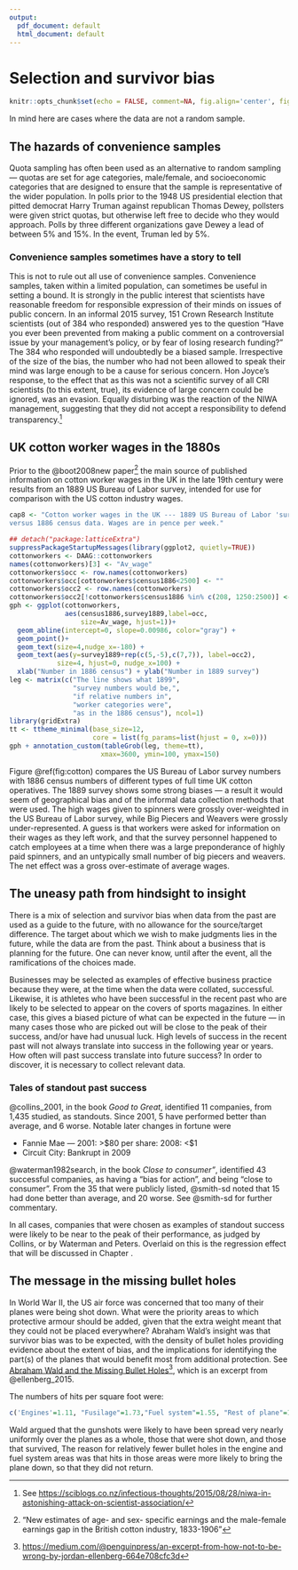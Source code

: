 ```yaml
---
output:
  pdf_document: default
  html_document: default
---
```

# Selection and survivor bias

```r
knitr::opts_chunk$set(echo = FALSE, comment=NA, fig.align='center', fig.width=5.5,fig.height=5.5)
```

In mind here are cases where the data are not a random sample.

## The hazards of convenience samples

Quota sampling has often been used as an alternative to random
sampling --- quotas are set for age categories, male/female,
and socioeconomic categories that are designed to ensure that
the sample is representative of the wider population.
In polls prior to the 1948 US presidential election that pitted 
democrat Harry Truman against republican Thomas Dewey, 
pollsters were given strict quotas, but otherwise left free to
decide who they would approach.  Polls by three different 
organizations gave Dewey a lead of between 5% and 15%.  In the
event, Truman led by 5%.

### Convenience samples sometimes have a story to tell {-}

This is not to rule out all use of convenience samples.
Convenience samples, taken within a limited population, 
can sometimes be useful in setting a bound.
It is strongly in the public interest that scientists have 
reasonable freedom for responsible expression of their minds 
on issues of public concern. In an informal 2015 survey, 151 
Crown Research Institute scientists (out of 384 who responded) 
answered yes to the question “Have you ever been prevented 
from making a public comment on a controversial issue by your 
management’s policy, or by fear of losing research funding?”
The 384 who responded will undoubtedly be a biased sample.
Irrespective of the size of the bias, the number who had not
been allowed to speak their mind was large enough to be a cause
for serious concern.  Hon Joyce’s response, to the effect that 
as this was not a scientific survey of all CRI scientists 
(to this extent, true), its evidence of large concern could be 
ignored, was an evasion. Equally disturbing was the reaction 
of the NIWA management, suggesting that they did not accept a 
responsibility to defend transparency.^[See <https://sciblogs.co.nz/infectious-thoughts/2015/08/28/niwa-in-astonishing-attack-on-scientist-association/>]

## UK cotton worker wages in the 1880s

Prior to the @boot2008new paper^["New estimates of age- and sex- specific 
earnings and the male-female earnings gap in the British cotton 
industry, 1833-1906"] the main source of published information on 
cotton worker wages in the UK in the late 19th century were results
from an 1889 US Bureau of Labor survey, intended for use for
comparison with the US cotton industry wages.

```r
cap8 <- "Cotton worker wages in the UK --- 1889 US Bureau of Labor 'survey'
versus 1886 census data. Wages are in pence per week."
  ```

```r
## detach("package:latticeExtra")
suppressPackageStartupMessages(library(ggplot2, quietly=TRUE))
cottonworkers <- DAAG::cottonworkers
names(cottonworkers)[3] <- "Av_wage"
cottonworkers$occ <- row.names(cottonworkers)
cottonworkers$occ[cottonworkers$census1886<2500] <- ""
cottonworkers$occ2 <- row.names(cottonworkers)
cottonworkers$occ2[!cottonworkers$census1886 %in% c(208, 1250:2500)] <- ""
gph <- ggplot(cottonworkers,
              aes(census1886,survey1889,label=occ,
                  size=Av_wage, hjust=1))+ 
  geom_abline(intercept=0, slope=0.00986, color="gray") +
  geom_point()+
  geom_text(size=4,nudge_x=-180) +
  geom_text(aes(y=survey1889+rep(c(5,-5),c(7,7)), label=occ2), 
            size=4, hjust=0, nudge_x=100) +
  xlab("Number in 1886 census") + ylab("Number in 1889 survey")
leg <- matrix(c("The line shows what 1899",
                "survey numbers would be,",
                "if relative numbers in",
                "worker categories were",
                "as in the 1886 census"), ncol=1)
library(gridExtra)
tt <- ttheme_minimal(base_size=12, 
                     core = list(fg_params=list(hjust = 0, x=0)))
gph + annotation_custom(tableGrob(leg, theme=tt), 
                       xmax=3600, ymin=100, ymax=150)
```

Figure \@ref(fig:cotton) compares the US Bureau of Labor 
survey numbers with 1886 census numbers of different types 
of full time UK cotton operatives.
The 1889 survey shows some strong biases --- a result it 
would seem of geographical bias and of the informal data 
collection methods that were used.  The high wages given to 
spinners were grossly over-weighted in the US Bureau of
Labor survey, while Big Piecers and Weavers were grossly
under-represented.  A guess is that workers were asked for
information on their wages as they left work, and that
the survey personnel happened to catch employees at a time
when there was a large preponderance of highly paid spinners, 
and an untypically small number of big piecers and weavers.
The net effect was a gross over-estimate of average wages.

## The uneasy path from hindsight to insight

There is a mix of selection and survivor bias when data 
from the past are used as a guide to the future, with no 
allowance for the source/target difference.  The target about 
which we wish to make judgments lies in the future, while the 
data are from the past.  Think about a business that is 
planning for the future.  One can never know, until after the 
event, all the ramifications of the choices made.

Businesses may be selected as examples of effective business
practice because they were, at the time when the data were 
collated, successful.  Likewise, it is athletes who have
been successful in the recent past who are likely to be
selected to appear on the covers of sports magazines.
In either case, this gives a biased picture of what can be
expected in the future  --- in many cases those who are
picked out will be close to the peak of their success, 
and/or have had unusual luck. High levels of success in 
the recent past will not always translate into success
in the following year or years.  How often will past
success translate into future success?  In order to
discover, it is necessary to collect relevant data.


### Tales of standout past success {-}

@collins_2001, in the book _Good to Great_, identified 
11 companies, from 1,435 studied, as standouts. Since 2001,
5 have performed better than average, and 6 worse.
Notable later changes in fortune were

* Fannie Mae --- 2001: >$80 per share: 2008: <$1
* Circuit City: Bankrupt in 2009

@waterman1982search, in the book _Close to consumer"_,
identified 43 successful companies, as having a "bias for action",
and being "close to consumer".  From the 35 that were publicly listed,
@smith-sd noted that 15 had done better than average, and 20 worse.
See @smith-sd for further commentary.
    
In all cases, companies that were chosen as examples of
standout success were likely to be near to the peak of
their performance, as judged by Collins, or by Waterman and Peters.
Overlaid on this is the regression effect that will be discussed
in Chapter \ref{sec:reg}.

## The message in the missing bullet holes {#ss:wald}

In World War II, the US air force was concerned that too many
of their planes were being shot down.  What were the priority
areas to which protective armour should be added, given that
the extra weight meant that they could not be placed everywhere?
Abraham Wald's insight was that survivor bias was to be 
expected, with the density of bullet holes providing evidence 
about the extent of bias, and the implications for identifying
the part(s) of the planes that would benefit most from
additional protection. See [Abraham Wald and the Missing Bullet Holes](https://medium.com/@penguinpress/an-excerpt-from-how-not-to-be-wrong-by-jordan-ellenberg-664e708cfc3d)^[<https://medium.com/@penguinpress/an-excerpt-from-how-not-to-be-wrong-by-jordan-ellenberg-664e708cfc3d>],
which is an excerpt from @ellenberg_2015.

The numbers of hits per square foot were:
```r
c('Engines'=1.11, "Fusilage"=1.73,"Fuel system"=1.55, "Rest of plane"=1.8)
```
Wald argued that the gunshots were likely to have been spread 
very nearly uniformly over the planes as a whole, those that 
were shot down, and those that survived, The reason for relatively 
fewer bullet holes in the engine and fuel system areas was that 
hits in those areas were more likely to bring the plane down, 
so that they did not return.
